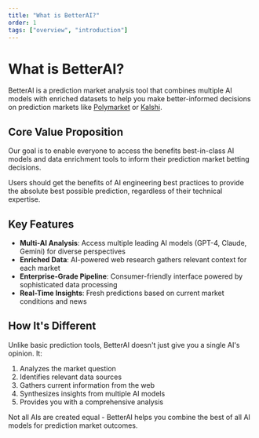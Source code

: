 ```yaml
---
title: "What is BetterAI?"
order: 1
tags: ["overview", "introduction"]
---
```


# What is BetterAI?

BetterAI is a prediction market analysis tool that combines multiple AI models with enriched datasets to help you make better-informed decisions on prediction markets like [Polymarket](https://polymarket.com/) or [Kalshi](https://kalshi.com/).

## Core Value Proposition

Our goal is to enable everyone to access the benefits best-in-class AI models and data enrichment tools to inform their prediction market betting decisions. 

Users should get the benefits of AI engineering best practices to provide the absolute best possible prediction, regardless of their technical expertise.


## Key Features

- **Multi-AI Analysis**: Access multiple leading AI models (GPT-4, Claude, Gemini) for diverse perspectives
- **Enriched Data**: AI-powered web research gathers relevant context for each market
- **Enterprise-Grade Pipeline**: Consumer-friendly interface powered by sophisticated data processing
- **Real-Time Insights**: Fresh predictions based on current market conditions and news

## How It's Different

Unlike basic prediction tools, BetterAI doesn't just give you a single AI's opinion. It:

1. Analyzes the market question
2. Identifies relevant data sources
3. Gathers current information from the web
4. Synthesizes insights from multiple AI models
5. Provides you with a comprehensive analysis

Not all AIs are created equal - BetterAI helps you combine the best of all AI models for prediction market outcomes.